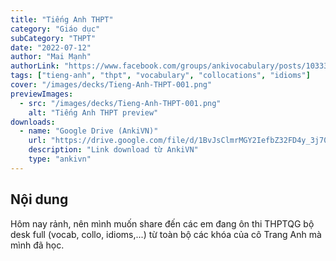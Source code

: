 ```yaml
---
title: "Tiếng Anh THPT"
category: "Giáo dục"
subCategory: "THPT"
date: "2022-07-12"
author: "Mai Mạnh"
authorLink: "https://www.facebook.com/groups/ankivocabulary/posts/1033344267425230/"
tags: ["tieng-anh", "thpt", "vocabulary", "collocations", "idioms"]
cover: "/images/decks/Tieng-Anh-THPT-001.png"
previewImages:
  - src: "/images/decks/Tieng-Anh-THPT-001.png"
    alt: "Tiếng Anh THPT preview"
downloads:
  - name: "Google Drive (AnkiVN)"
    url: "https://drive.google.com/file/d/1BvJsClmrMGY2IefbZ32FD4y_3j70Fuy9/view?usp=sharing"
    description: "Link download từ AnkiVN"
    type: "ankivn"
---
```


## Nội dung

Hôm nay rảnh, nên mình muốn share đến các em đang ôn thi THPTQG bộ desk full (vocab, collo, idioms,...) từ toàn bộ các khóa của cô Trang Anh mà mình đã học.
